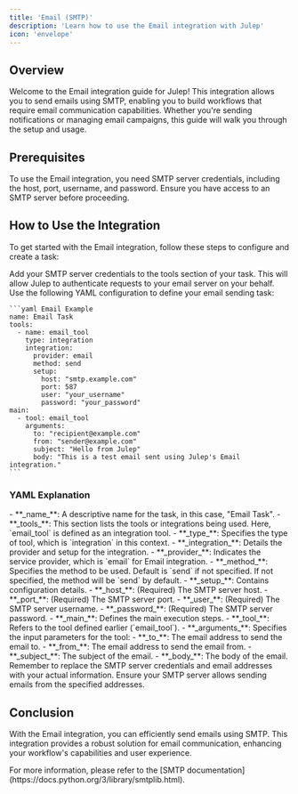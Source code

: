 ```yaml
---
title: 'Email (SMTP)'
description: 'Learn how to use the Email integration with Julep'
icon: 'envelope'
---
```


## Overview

Welcome to the Email integration guide for Julep! This integration allows you to send emails using SMTP, enabling you to build workflows that require email communication capabilities. Whether you're sending notifications or managing email campaigns, this guide will walk you through the setup and usage.

## Prerequisites

<Info type="info" title="SMTP Server Credentials Required">
  To use the Email integration, you need SMTP server credentials, including the host, port, username, and password. Ensure you have access to an SMTP server before proceeding.
</Info>

## How to Use the Integration

To get started with the Email integration, follow these steps to configure and create a task:

<Steps>
  <Step title="Configure Your SMTP Server">
    Add your SMTP server credentials to the tools section of your task. This will allow Julep to authenticate requests to your email server on your behalf.
  </Step>
  <Step title="Create Task Definition">
    Use the following YAML configuration to define your email sending task:

    ```yaml Email Example
    name: Email Task
    tools:
      - name: email_tool
        type: integration
        integration:
          provider: email
          method: send
          setup:
            host: "smtp.example.com"
            port: 587
            user: "your_username"
            password: "your_password"
    main:
      - tool: email_tool
        arguments:
          to: "recipient@example.com"
          from: "sender@example.com"
          subject: "Hello from Julep"
          body: "This is a test email sent using Julep's Email integration."
    ```
  </Step>
</Steps>

### YAML Explanation

<AccordionGroup>
  <Accordion title="Basic Configuration">
    - **_name_**: A descriptive name for the task, in this case, "Email Task".
    - **_tools_**: This section lists the tools or integrations being used. Here, `email_tool` is defined as an integration tool.
  </Accordion>

  <Accordion title="Tool Configuration">
    - **_type_**: Specifies the type of tool, which is `integration` in this context.
    - **_integration_**: Details the provider and setup for the integration.
      - **_provider_**: Indicates the service provider, which is `email` for Email integration.
      - **_method_**: Specifies the method to be used. Default is `send` if not specified. If not specified, the method will be `send` by default.
      - **_setup_**: Contains configuration details.
          - **_host_**: (Required) The SMTP server host.
          - **_port_**: (Required) The SMTP server port.
          - **_user_**: (Required) The SMTP server username.
          - **_password_**: (Required) The SMTP server password.
  </Accordion>

  <Accordion title="Workflow Configuration">
    - **_main_**: Defines the main execution steps.
      - **_tool_**: Refers to the tool defined earlier (`email_tool`).
      - **_arguments_**: Specifies the input parameters for the tool:
        - **_to_**: The email address to send the email to.
        - **_from_**: The email address to send the email from.
        - **_subject_**: The subject of the email.
        - **_body_**: The body of the email.
  </Accordion>
</AccordionGroup>

<Note>
  Remember to replace the SMTP server credentials and email addresses with your actual information. Ensure your SMTP server allows sending emails from the specified addresses.
</Note>

## Conclusion

With the Email integration, you can efficiently send emails using SMTP. 
This integration provides a robust solution for email communication, enhancing your workflow's capabilities and user experience.

<Tip>
  For more information, please refer to the [SMTP documentation](https://docs.python.org/3/library/smtplib.html).
</Tip> 
